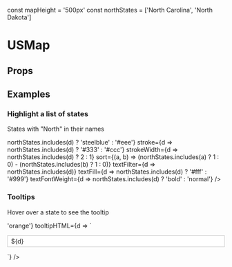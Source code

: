 
const mapHeight = '500px'
const northStates = ['North Carolina', 'North Dakota']

<Meta title="USMap" component={USMap} />

# USMap

<Canvas withSource='open'>
  <Story 
    name="Default"
    height={mapHeight}
    >
    <USMap />
  </Story>
</Canvas>

## Props

<ArgsTable of={USMapUnwrapped} />

## Examples

### Highlight a list of states

States with "North" in their names

<Canvas withSource='open'>
  <Story 
    name="Highlight states"
    height={mapHeight}
    >
    <USMap
      fill={d => northStates.includes(d) ? 'steelblue' : '#eee'}
      stroke={d => northStates.includes(d) ? '#333' : '#ccc'}
      strokeWidth={d => northStates.includes(d) ? 2 : 1}
      sort={(a, b) => (northStates.includes(a) ? 1 : 0) - (northStates.includes(b) ? 1 : 0)}
      textFilter={d => northStates.includes(d)}
      textFill={d => northStates.includes(d) ? '#fff' : '#999'}
      textFontWeight={d => northStates.includes(d) ? 'bold' : 'normal'}
    />
  </Story>
</Canvas>

### Tooltips

Hover over a state to see the tooltip

<Canvas withSource='open'>
  <Story 
    name="Tooltip"
    height={mapHeight}
    >
    <USMap
      fillHover={d => 'orange'}
      tooltipHTML={d => `<p style="background: #fff; border: 1px solid #ccc; padding: 4px 8px;">${d}</p>`}
    />
  </Story>
</Canvas>

